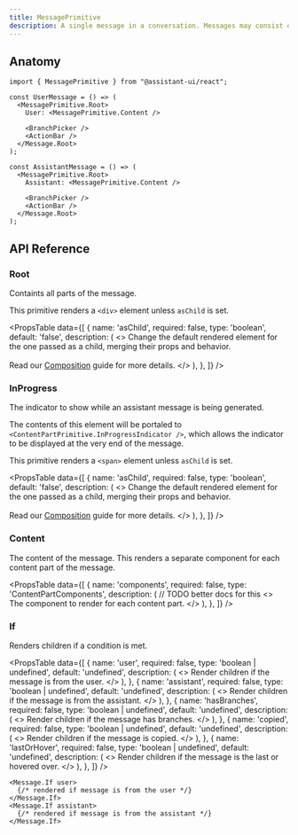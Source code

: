 ```yaml
---
title: MessagePrimitive
description: A single message in a conversation. Messages may consist of multiple parts.
---
```



## Anatomy

```tsx
import { MessagePrimitive } from "@assistant-ui/react";

const UserMessage = () => (
  <MessagePrimitive.Root>
    User: <MessagePrimitive.Content />
    
    <BranchPicker />
    <ActionBar />
  </Message.Root>
);

const AssistantMessage = () => (
  <MessagePrimitive.Root>
    Assistant: <MessagePrimitive.Content />
    
    <BranchPicker />
    <ActionBar />
  </Message.Root>
);
```

## API Reference

### Root

Containts all parts of the message.

This primitive renders a `<div>` element unless `asChild` is set.

<PropsTable
  data={[
    {
      name: 'asChild',
      required: false,
      type: 'boolean',
      default: 'false',
      description: (
        <>
          Change the default rendered element for the one passed as a child,
          merging their props and behavior.
          <br />
          <br />
          Read our <a href="/reference/primitives/composition">Composition</a> guide for more
          details.
        </>
      ),
    },
  ]}
/>


### InProgress

The indicator to show while an assistant message is being generated.  

The contents of this element will be portaled to `<ContentPartPrimitive.InProgressIndicator />`, which allows the indicator to be displayed at the very end of the message.  

This primitive renders a `<span>` element unless `asChild` is set.

<PropsTable
  data={[
    {
      name: 'asChild',
      required: false,
      type: 'boolean',
      default: 'false',
      description: (
        <>
          Change the default rendered element for the one passed as a child,
          merging their props and behavior.
          <br />
          <br />
          Read our <a href="/reference/primitives/composition">Composition</a> guide for more
          details.
        </>
      ),
    },
  ]}
/>

### Content

The content of the message. This renders a separate component for each content part of the message. 

<PropsTable
  data={[
    {
      name: 'components',
      required: false,
      type: 'ContentPartComponents',
      description: (
        // TODO better docs for this
        <>
          The component to render for each content part.
        </>
      ),
    },
  ]}
/>

### If

Renders children if a condition is met.

<PropsTable
  data={[
    {
      name: 'user',
      required: false,
      type: 'boolean | undefined',
      default: 'undefined',
      description: (
        <>
          Render children if the message is from the user.
        </>
      ),
    },
    {
      name: 'assistant',
      required: false,
      type: 'boolean | undefined',
      default: 'undefined',
      description: (
        <>
          Render children if the message is from the assistant.
        </>
      ),
    },
    {
      name: 'hasBranches',
      required: false,
      type: 'boolean | undefined',
      default: 'undefined',
      description: (
        <>
          Render children if the message has branches.
        </>
      ),
    },
    {
      name: 'copied',
      required: false,
      type: 'boolean | undefined',
      default: 'undefined',
      description: (
        <>
          Render children if the message is copied.
        </>
      ),
    },
    {
      name: 'lastOrHover',
      required: false,
      type: 'boolean | undefined',
      default: 'undefined',
      description: (
        <>
          Render children if the message is the last or hovered over.
        </>
      ),
    },
  ]}
/>

```tsx
<Message.If user>
  {/* rendered if message is from the user */}
</Message.If>
<Message.If assistant>
  {/* rendered if message is from the assistant */}
</Message.If>
```
